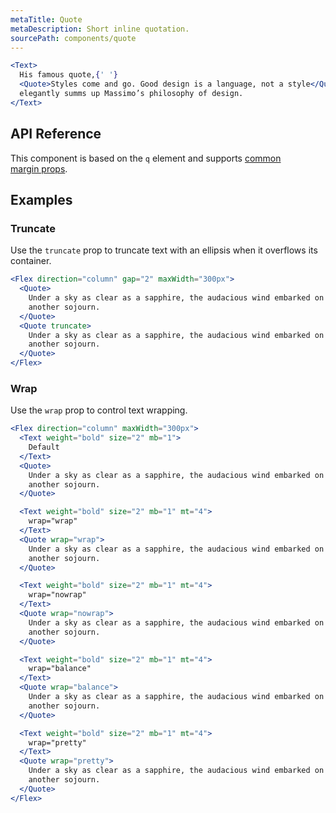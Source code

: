 ```yaml
---
metaTitle: Quote
metaDescription: Short inline quotation.
sourcePath: components/quote
---
```


```jsx live=true
<Text>
  His famous quote,{' '}
  <Quote>Styles come and go. Good design is a language, not a style</Quote>,
  elegantly summs up Massimo’s philosophy of design.
</Text>
```

## API Reference

This component is based on the `q` element and supports [common margin props](/themes/docs/overview/layout#margin-props).

<ThemesPropsTable defs="quotePropDefs" />

## Examples

### Truncate

Use the `truncate` prop to truncate text with an ellipsis when it overflows its container.

```jsx live=true line=6
<Flex direction="column" gap="2" maxWidth="300px">
  <Quote>
    Under a sky as clear as a sapphire, the audacious wind embarked on yet
    another sojourn.
  </Quote>
  <Quote truncate>
    Under a sky as clear as a sapphire, the audacious wind embarked on yet
    another sojourn.
  </Quote>
</Flex>
```

### Wrap

Use the `wrap` prop to control text wrapping.

```jsx live=true line=13,21,29,37,45
<Flex direction="column" maxWidth="300px">
  <Text weight="bold" size="2" mb="1">
    Default
  </Text>
  <Quote>
    Under a sky as clear as a sapphire, the audacious wind embarked on yet
    another sojourn.
  </Quote>

  <Text weight="bold" size="2" mb="1" mt="4">
    wrap="wrap"
  </Text>
  <Quote wrap="wrap">
    Under a sky as clear as a sapphire, the audacious wind embarked on yet
    another sojourn.
  </Quote>

  <Text weight="bold" size="2" mb="1" mt="4">
    wrap="nowrap"
  </Text>
  <Quote wrap="nowrap">
    Under a sky as clear as a sapphire, the audacious wind embarked on yet
    another sojourn.
  </Quote>

  <Text weight="bold" size="2" mb="1" mt="4">
    wrap="balance"
  </Text>
  <Quote wrap="balance">
    Under a sky as clear as a sapphire, the audacious wind embarked on yet
    another sojourn.
  </Quote>

  <Text weight="bold" size="2" mb="1" mt="4">
    wrap="pretty"
  </Text>
  <Quote wrap="pretty">
    Under a sky as clear as a sapphire, the audacious wind embarked on yet
    another sojourn.
  </Quote>
</Flex>
```
